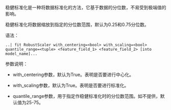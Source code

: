 稳健标准化是一种将数据标准化的方法，它基于数据的分位数，不易受到极端值的影响。

稳健标准化将数据缩放到指定的分位数范围，默认为0.25和0.75分位数。


语法：

```
..| fit RobustScaler with_centering=<bool> with_scaling=<bool> quantile_range=<tuple> <feature_field_1> <feature_field_2> [into model_name]...
```


参数说明：

- with_centering参数，默认为True。表明是否要进行中心化。
- with_scaling参数，默认为True。表明是否要进行标准化。

- quantile_range参数，用于指定作稳健标准化时的分位数范围。如不提供，默认值为25-75。
